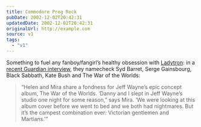 ```yaml
---
title: Commodore Prog Rock
pubDate: 2002-12-02T20:42:31
updatedDate: 2002-12-02T20:42:31
originalUrl: http://example.com
source: v1
tags:
  - "v1"
---
```


Something to fuel any fanboy/fangirl&#8217;s healthy obsession with [Ladytron][1]: in a [recent Guardian interview][2], they namecheck Syd Barret, Serge Gainsbourg, Black Sabbath, Kate Bush and The War of the Worlds:

> &#8220;Helen and Mira share a fondness for Jeff Wayne&#8217;s epic concept album, The War of the Worlds. &#8216;Danny and I slept in Jeff Wayne&#8217;s studio one night for some reason,&#8221; says Mira. &#8216;We were looking at this album cover before we went to bed and we both had nightmares. But it&#8217;s the campest combination ever: Victorian gentlemen and Martians.'&#8221;

[1]: http://www.ladytron.com/
[2]: http://www.guardian.co.uk/arts/fridayreview/story/0,12102,849591,00.html "The Guardian: Home entertainment: Ladytron"

